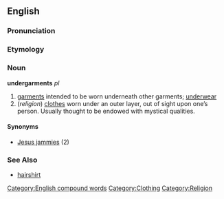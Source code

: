 ==English==

===Pronunciation===
{{substub}}

===Etymology===
{{etystub}}

===Noun===
'''undergarments''' ''pl''

# [[garment]]s intended to be worn underneath other garments; [[underwear]]
#(''religion'') [[clothes]] worn under an outer layer, out of sight upon one’s person.  Usually thought to be endowed with mystical qualities. 

====Synonyms====
*[[Jesus jammies]] (2)

===See Also===
* [[hairshirt]]

[[Category:English compound words]]
[[Category:Clothing]]
[[Category:Religion]]